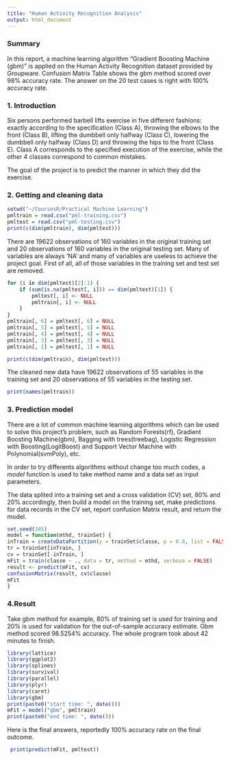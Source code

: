 ```yaml
---
title: "Human Activity Recognition Analysis"
output: html_document
---
```


### Summary
In this report, a machine learning algorithm "Gradient Boosting Machine (gbm)" is applied on the Human Activity Recognition dataset provided by Groupware. Confusion Matrix Table shows the gbm method scored over 98% accuracy rate. The answer on the 20 test cases is right with 100% accuracy rate.

### 1. Introduction
Six persons performed barbell lifts exercise in five different fashions: exactly according to the specification (Class A), throwing the elbows to the front (Class B), lifting the dumbbell only halfway (Class C), lowering the dumbbell only halfway (Class D) and throwing the hips to the front (Class E). Class A corresponds to the specified execution of the exercise, while the other 4 classes correspond to common mistakes. 

The goal of the project is to predict the manner in which they did the exercise. 

### 2. Getting and cleaning data
```r
setwd("~/CoursesR/Practical Machine Learning")
pmltrain = read.csv("pml-training.csv")
pmltest = read.csv("pml-testing.csv")
print(c(dim(pmltrain), dim(pmltest)))
```

There are 19622 observations of 160 variables in the original training set and 20 observations of 160 variables in the original testing set. Many of variables are always 'NA' and many of variables are useless to achieve the project goal. First of all,  all of those variables in the training set and test set are removed.
```r
for (i in dim(pmltest)[2]:1) {
    if (sum(is.na(pmltest[, i])) == dim(pmltest)[1]) {
        pmltest[, i] <- NULL
        pmltrain[, i] <- NULL
    }
}
pmltrain[, 6] = pmltest[, 6] = NULL
pmltrain[, 5] = pmltest[, 5] = NULL
pmltrain[, 4] = pmltest[, 4] = NULL
pmltrain[, 3] = pmltest[, 3] = NULL
pmltrain[, 1] = pmltest[, 1] = NULL

print(c(dim(pmltrain), dim(pmltest)))
```

The cleaned new data have 19622 observations of 55 variables in the training set and 20 observations of 55 variables in the testing set.
```r
print(names(pmltrain))
```

### 3. Prediction model
There are a lot of common machine learning algorithms which can be used to solve this project's problem, such as Random Forests(rf), Gradient Boosting Machine(gbm), Bagging with trees(treebag), Logistic Regression with Boosting(LogitBoost) and Support Vector Machine with Polynomial(svmPoly), etc.

In order to try differents algorithms without change too much codes, a *model* function is used to take method name and a data set as input parameters.

The data splited into a training set and a cross validation (CV) set, 80% and 20% accordingly, then build a model on the training set, make predictions for data records in the CV set, report confusion Matrix result, and return the model.
```r
set.seed(345)
model = function(mthd, trainSet) {
inTrain = createDataPartition(y = trainSet$classe, p = 0.8, list = FALSE)
tr = trainSet[inTrain, ]
cv = trainSet[-inTrain, ]
mFit = train(classe ~ ., data = tr, method = mthd, verbose = FALSE)
result <- predict(mFit, cv)
confusionMatrix(result, cv$classe)
mFit
}
```

### 4.Result
Take gbm method for example, 80% of training set is used for training and 20% is used for validation for the out-of-sample accuracy estimate. Gbm method scored 98.5254% accuracy. The whole program took about 42 minutes to finish.
```r
library(lattice)
library(ggplot2)
library(splines)
library(survival)
library(parallel)
library(plyr)
library(caret)
library(gbm)
print(paste0("start time: ", date()))
mFit = model("gbm", pmltrain)
print(paste0("end time: ", date()))
```
Here is the final answers, reportedly 100% accuracy rate on the final outcome.
```r
 print(predict(mFit, pmltest))
```
